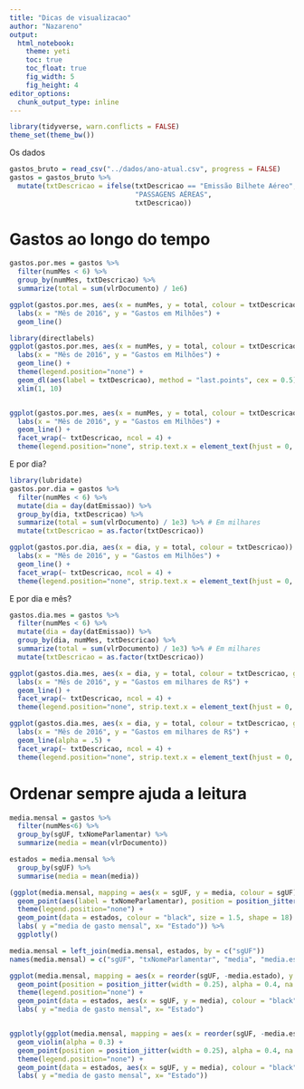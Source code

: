```yaml
---
title: "Dicas de visualizacao"
author: "Nazareno"
output:
  html_notebook:
    theme: yeti
    toc: true
    toc_float: true
    fig_width: 5
    fig_height: 4
editor_options: 
  chunk_output_type: inline
---
```


```r
library(tidyverse, warn.conflicts = FALSE)
theme_set(theme_bw())
```

Os dados

```r
gastos_bruto = read_csv("../dados/ano-atual.csv", progress = FALSE)
gastos = gastos_bruto %>% 
  mutate(txtDescricao = ifelse(txtDescricao == "Emissão Bilhete Aéreo", 
                               "PASSAGENS AÉREAS", 
                               txtDescricao))
```

# Gastos ao longo do tempo

```r
gastos.por.mes = gastos %>% 
  filter(numMes < 6) %>% 
  group_by(numMes, txtDescricao) %>% 
  summarize(total = sum(vlrDocumento) / 1e6) 

ggplot(gastos.por.mes, aes(x = numMes, y = total, colour = txtDescricao)) +
  labs(x = "Mês de 2016", y = "Gastos em Milhões") +
  geom_line()

library(directlabels)
ggplot(gastos.por.mes, aes(x = numMes, y = total, colour = txtDescricao)) +
  labs(x = "Mês de 2016", y = "Gastos em Milhões") +
  geom_line() + 
  theme(legend.position="none") + 
  geom_dl(aes(label = txtDescricao), method = "last.points", cex = 0.5) + 
  xlim(1, 10)


ggplot(gastos.por.mes, aes(x = numMes, y = total, colour = txtDescricao)) +
  labs(x = "Mês de 2016", y = "Gastos em Milhões") +
  geom_line() + 
  facet_wrap(~ txtDescricao, ncol = 4) + 
  theme(legend.position="none", strip.text.x = element_text(hjust = 0, size = 8))

```

E por dia? 

```r
library(lubridate)
gastos.por.dia = gastos %>% 
  filter(numMes < 6) %>% 
  mutate(dia = day(datEmissao)) %>% 
  group_by(dia, txtDescricao) %>% 
  summarize(total = sum(vlrDocumento) / 1e3) %>% # Em milhares
  mutate(txtDescricao = as.factor(txtDescricao))

ggplot(gastos.por.dia, aes(x = dia, y = total, colour = txtDescricao)) +
  labs(x = "Mês de 2016", y = "Gastos em Milhões") +
  geom_line() + 
  facet_wrap(~ txtDescricao, ncol = 4) + 
  theme(legend.position="none", strip.text.x = element_text(hjust = 0, size = 8))

```

E por dia e mês? 

```r
gastos.dia.mes = gastos %>% 
  filter(numMes < 6) %>% 
  mutate(dia = day(datEmissao)) %>% 
  group_by(dia, numMes, txtDescricao) %>% 
  summarize(total = sum(vlrDocumento) / 1e3) %>% # Em milhares
  mutate(txtDescricao = as.factor(txtDescricao))

ggplot(gastos.dia.mes, aes(x = dia, y = total, colour = txtDescricao, group = numMes)) +
  labs(x = "Mês de 2016", y = "Gastos em milhares de R$") +
  geom_line() + 
  facet_wrap(~ txtDescricao, ncol = 4) + 
  theme(legend.position="none", strip.text.x = element_text(hjust = 0, size = 8))

ggplot(gastos.dia.mes, aes(x = dia, y = total, colour = txtDescricao, group = numMes)) +
  labs(x = "Mês de 2016", y = "Gastos em milhares de R$") +
  geom_line(alpha = .5) + 
  facet_wrap(~ txtDescricao, ncol = 4) + 
  theme(legend.position="none", strip.text.x = element_text(hjust = 0, size = 8))

```


# Ordenar sempre ajuda a leitura

```r
media.mensal = gastos %>% 
  filter(numMes<6) %>%
  group_by(sgUF, txNomeParlamentar) %>% 
  summarize(media = mean(vlrDocumento))

estados = media.mensal %>% 
  group_by(sgUF) %>% 
  summarise(media = mean(media))

(ggplot(media.mensal, mapping = aes(x = sgUF, y = media, colour = sgUF)) +
  geom_point(aes(label = txNomeParlamentar), position = position_jitter(width = 0.25), alpha = 0.4, na.rm = TRUE)+
  theme(legend.position="none") + 
  geom_point(data = estados, colour = "black", size = 1.5, shape = 18) +
  labs( y ="media de gasto mensal", x= "Estado")) %>%
  ggplotly()

media.mensal = left_join(media.mensal, estados, by = c("sgUF"))
names(media.mensal) = c("sgUF", "txNomeParlamentar", "media", "media.estado")

ggplot(media.mensal, mapping = aes(x = reorder(sgUF, -media.estado), y = media, colour = sgUF))+
  geom_point(position = position_jitter(width = 0.25), alpha = 0.4, na.rm = TRUE)+
  theme(legend.position="none") + 
  geom_point(data = estados, aes(x = sgUF, y = media), colour = "black", size = 1.5, shape = 18) +
  labs( y ="media de gasto mensal", x= "Estado")


ggplotly(ggplot(media.mensal, mapping = aes(x = reorder(sgUF, -media.estado), y = media, colour = sgUF))+
  geom_violin(alpha = 0.3) + 
  geom_point(position = position_jitter(width = 0.25), alpha = 0.4, na.rm = TRUE)+
  theme(legend.position="none") + 
  geom_point(data = estados, aes(x = sgUF, y = media), colour = "black", size = 1.5, shape = 18) +
  labs( y ="media de gasto mensal", x= "Estado"))

```

# 

```r

```

